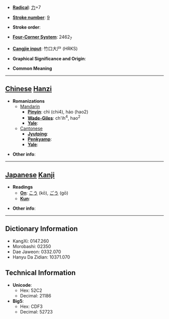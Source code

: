 * '''[[Wiktionary:Chinese radical index| Radical]]''': [[Wiktionary:Chinese radical index 力|力]]+7

* '''[[Wiktionary:Chinese total strokes index|Stroke number]]''': [[Wiktionary:Chinese total strokes index 9|9]]

* '''Stroke order''': 

* '''[[Wiktionary:Chinese four corner index|Four-Corner System]]''': 2462<sub>7</sub>

* '''[[Wiktionary:Chinese Cangjie index|Cangjie input]]''': 竹口大尸 (HRKS)

* '''Graphical Significance and Origin''': 

* '''Common Meaning'''

----

== [[Chinese]] [[Hanzi]] ==

* '''Romanizations'''
** [[Mandarin]]
*** '''[[Pinyin]]''': chì (chi4), háo (hao2)
*** '''[[Wade-Giles]]''': ch'ih<sup>4</sup>, hao<sup>2</sup>
*** '''[[Yale]]''': 
**[[Cantonese]]
***'''[[Jyutping]]''':
***'''[[Penkyamp]]''': 
***'''[[Yale]]''': 

* '''Other info''': 

----

== [[Japanese]] [[Kanji]] ==

* '''Readings'''
** '''[[On]]''': [[こう]] (kō), [[ごう]] (gō)
** '''[[Kun]]''': 

* '''Other info''':  

----

== Dictionary Information ==

* KangXi: 0147.260
* Morobashi: 02350
* Dae Jaweon: 0332.070
* Hanyu Da Zidian: 10371.070

== Technical Information ==

* '''Unicode''':
** Hex: 52C2
** Decimal: 21186
* '''Big5''':
** Hex: CDF3
** Decimal: 52723
